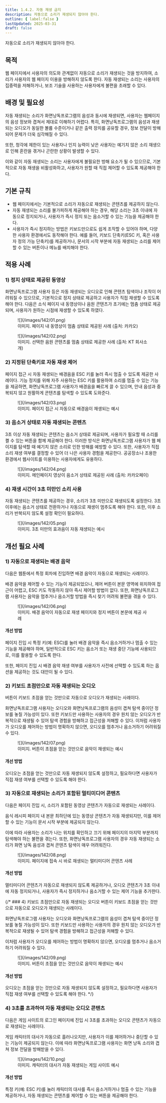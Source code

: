 ```yaml
---
title: 1.4.2. 자동 재생 금지
description: 자동으로 소리가 재생되지 않아야 한다.
outline: { label:false }
lastUpdated: 2025-03-31
draft: false
---
```


<Aside title="검사 항목">
자동으로 소리가 재생되지 않아야 한다.
</Aside>

## 목적
웹 페이지에서 사용자의 의도와 관계없이 자동으로 소리가 재생되는 것을 방지하여, 소리가 사용자의 웹 페이지 이용을 방해하지 않도록 한다. 자동 재생되는 소리는 사용자의 집중력을 저해하거나, 보조 기술을 사용하는 사용자에게 불편을 초래할 수 있다.

##	배경 및 필요성
자동 재생되는 소리가 화면낭독프로그램의 음성과 동시에 재생되면, 사용자는 웹페이지의 음성 정보와 겹쳐서 제대로 이해하기 어렵다. 특히, 화면낭독프로그램의 음성과 재생되는 오디오가 동일한 볼륨 수준이거나 같은 출력 장치를 공유할 경우, 정보 전달이 방해되어 문제가 더욱 심각해질 수 있다.

또한, 청각에 제한이 있는 사용자나 인지 능력이 낮은 사용자는 예기치 않은 소리 재생으로 인해 혼란을 겪거나 곤란한 상황이 발생할 수 있다.

이와 같이 자동 재생되는 소리는 사용자에게 불필요한 방해 요소가 될 수 있으므로, 기본적으로 자동 재생을 비활성화하고, 사용자가 원할 때 직접 제어할 수 있도록 제공해야 한다.

##	기본 규칙
- 웹 페이지에서는 기본적으로 소리가 자동으로 재생되는 콘텐츠를 제공하지 않는다.
- 자동 재생되는 소리를 불가피하게 제공해야 하는 경우, 해당 소리는 3초 이내에 자동으로 정지되거나, 사용자가 즉시 정지 또는 음소거할 수 있는 기능을 제공해야 한다.
- 사용자가 즉시 정지하는 방법은 키보드만으로도 쉽게 조작할 수 있어야 하며, 다양한 사용자 환경에서도 동작해야 한다. 예를 들어, 키보드 단축키(ESC 키, 혹은 사용자 정의 가능 단축키)를 제공하거나, 문서의 시작 부분에 자동 재생되는 소리를 제어할 수 있는 버튼이나 메뉴를 배치해야 한다.

## 적용 사례
### 1)	정지 상태로 제공된 동영상
화면낭독프로그램 사용자 등은 자동 재생되는 오디오로 인해 콘텐츠 탐색이나 조작이 어려워질 수 있으므로, 기본적으로 정지 상태로 제공하고 사용자가 직접 재생할 수 있도록 해야 한다.
다음은 소식 페이지 내 동영상이나 음원 콘텐츠가 초기에는 멈춤 상태로 제공되며, 사용자가 원하는 시점에 재생할 수 있도록 하였다.

<figure>
	![](/images/142/01.png)
	<figcaption>이미지. 페이지 내 동영상이 멈춤 상태로 제공된 사례 (출처: 카카오)</figcaption>
</figure>

<figure>
	![](/images/142/02.png)
	<figcaption>이미지. 선택한 음원 콘텐츠를 멈춤 상태로 제공한 사례 (출처: KT 회사소개)</figcaption>
</figure>

### 2)	지정된 단축키로 자동 재생 제어
페이지 접근 시 자동 재생되는 배경음을 ESC 키를 눌러 즉시 멈출 수 있도록 제공한 사례이다.
기능 정지를 위해 자주 사용하는 ESC 키를 활용하여 소리를 멈출 수 있는 기능을 제공하면, 화면낭독프로그램 사용자가 배경음을 빠르게 끌 수 있으며, 안내 음성과 중복되지 않고 원활하게 콘텐츠를 탐색할 수 있도록 도와준다.

<figure>
	![](/images/142/03.png)
	<figcaption>이미지. 페이지 접근 시 자동으로 배경음이 재생되는 예시</figcaption>
</figure>

### 3)	음소거 상태로 자동 재생되는 콘텐츠
3초 이상 자동 재생되는 콘텐츠는 음소거 상태로 제공되며, 사용자가 필요할 때 소리를 켤 수 있는 버튼을 함께 제공해야 한다.
이러한 방식은 화면낭독프로그램 사용자가 웹 페이지를 탐색할 때 예기치 않은 소리로 인한 방해를 예방할 수 있다. 또한, 사용자가 직접 소리 재생 여부를 결정할 수 있어 더 나은 사용자 경험을 제공한다. 공공장소나 조용한 환경에서 웹사이트를 이용하는 사용자에게도 유용하다.

<figure>
	![](/images/142/04.png)
	<figcaption>이미지. 메인페이지 영상이 음소거 상태로 제공된 사례 (출처: 카카오페이)</figcaption>
</figure>

### 4)	재생 시간이 3초 미만인 소리 사용
자동 재생되는 콘텐츠를 제공하는 경우, 소리가 3초 미만으로 재생되도록 설정한다. 3초 이후에는 음소거 상태로 전환하거나 자동으로 재생이 멈추도록 해야 한다. 또한, 이후 소리가 반복되지 않도록 설정 확인이 필요하다.

<figure>
	![](/images/142/05.png)
	<figcaption>이미지. 3초 미만의 효과음이 자동 재생되는 예시</figcaption>
</figure>

## 개선 필요 사례

### 1)	자동으로 재생되는 배경 음악
다음은 웹툰에서 특정 회차에 진입하면 배경 음악이 자동으로 재생되는 사례이다.

배경 음악을 제어할 수 있는 기능이 제공되었으나, 제어 버튼이 본문 영역에 위치하여 접근이 어렵고, ESC 키도 작동하지 않아 즉시 제어할 방법이 없다. 또한, 화면낭독프로그램 사용자는 음악을 멈추거나 음소거할 방법을 즉시 찾기 어려워 불편을 겪을 수 있다.

<figure>
	![](/images/142/06.png)
	<figcaption>이미지. 배경 음악이 자동으로 재생 페이지와 정지 버튼이 본문에 제공 사례</figcaption>
</figure>

#### 개선 방법
페이지 진입 시 특정 키(예: ESC)를 눌러 배경 음악을 즉시 음소거하거나 멈출 수 있는 기능을 제공해야 하며, 일반적으로 ESC 키는 음소거 또는 재생 중단 기능에 사용되므로, 이를 활용할 수 있도록 한다. 

또한, 페이지 진입 시 배경 음악 재생 여부를 사용자가 사전에 선택할 수 있도록 하는 옵션을 제공하는 것도 대안이 될 수 있다.

### 2)	키보드 초점만으로 자동 재생되는 오디오
버튼이 키보드 초점을 얻는 것만으로 자동으로 오디오가 재생되는 사례이다.

화면낭독프로그램 사용자는 오디오와 화면낭독프로그램의 음성이 겹쳐 탐색 중이던 정보를 놓칠 가능성이 있다. 또한 키보드만 사용하는 사용자의 경우 원치 않는 오디오가 반복적으로 재생될 수 있어 탐색 경험을 방해하고 접근성을 저해할 수 있다. 이처럼 사용자가 오디오를 제어하는 방법이 명확하지 않으면, 오디오를 멈추거나 음소거하기 어려워질 수 있다.

<figure>
	![](/images/142/07.png)
	<figcaption>이미지. 버튼이 초점을 얻는 것만으로 음악이 재생되는 예시</figcaption>
</figure>

#### 개선 방법
오디오는 초점을 얻는 것만으로 자동 재생되지 않도록 설정하고, 필요하다면 사용자가 직접 재생 여부를 선택할 수 있도록 해야 한다.

### 3)	자동으로 재생되는 소리가 포함된 멀티미디어 콘텐츠
다음은 페이지 진입 시, 소리가 포함된 동영상 콘텐츠가 자동으로 재생되는 사례이다.

음식 레시피 페이지 내 본문 최하단에 있는 동영상 콘텐츠가 자동 재생되지만, 이를 제어할 수 있는 기능이 문서 시작 부분에 제공되지 않는다.

이에 따라 사용자는 소리가 나는 위치를 확인하고 끄기 위해 페이지의 마지막 부분까지 탐색해야 하는 불편을 겪는다. 또한, 화면낭독프로그램 사용자의 경우 자동 재생되는 소리가 화면 낭독 음성과 겹쳐 콘텐츠 탐색이 매우 어려워진다.

<figure>
	![](/images/142/08.png)
	<figcaption>이미지. 페이지에 접속 시 바로 재생되는 멀티미디어 콘텐츠 사례</figcaption>
</figure>

#### 개선 방법
멀티미디어 콘텐츠가 자동으로 재생되지 않도록 제공하거나, 오디오 콘텐츠가 3초 이내에 자동 정지되거나, 사용자가 즉시 정지하거나 음소거할 수 있는 제어 기능을 추가한다.

{/* ### 4)	키보드 초점만으로 자동 재생되는 오디오
버튼이 키보드 초점을 얻는 것만으로 자동으로 오디오가 재생되는 사례이다.

화면낭독프로그램 사용자는 오디오와 화면낭독프로그램의 음성이 겹쳐 탐색 중이던 정보를 놓칠 가능성이 있다. 또한 키보드만 사용하는 사용자의 경우 원치 않는 오디오가 반복적으로 재생될 수 있어 탐색 경험을 방해하고 접근성을 저해할 수 있다.

이처럼 사용자가 오디오를 제어하는 방법이 명확하지 않으면, 오디오를 멈추거나 음소거하기 어려워질 수 있다.

<figure>
	![](/images/142/09.png)
	<figcaption>이미지. 버튼이 초점을 얻는 것만으로 음악이 재생되는 예시</figcaption>
</figure>

#### 개선 방법
오디오는 초점을 얻는 것만으로 자동 재생되지 않도록 설정하고, 필요하다면 사용자가 직접 재생 여부를 선택할 수 있도록 해야 한다. */}

### 4)	3초를 초과하여 자동 재생되는 오디오 콘텐츠
다음은 게임 사이트의 로그인 페이지에 진입 시 3초를 초과하는 오디오 콘텐츠가 자동으로 재생되는 사례이다.

게임 캐릭터의 대사가 자동으로 흘러나오지만, 사용자가 이를 제어하거나 중단할 수 있는 기능이 제공되지 않는다. 이에 따라 화면낭독프로그램 사용자는 화면 낭독 소리와 겹쳐 정보 전달을 방해받을 수 있다.

<figure>
	![](/images/142/10.png)
	<figcaption>이미지. 캐릭터의 대사가 자동 재생되는 게임 사이트 예시</figcaption>
</figure>

#### 개선 방법
특정 키(예: ESC 키)를 눌러 캐릭터의 대사를 즉시 음소거하거나 멈출 수 있는 기능을 제공하거나, 자동 재생되는 콘텐츠를 제어할 수 있는 버튼을 제공해야 한다.
